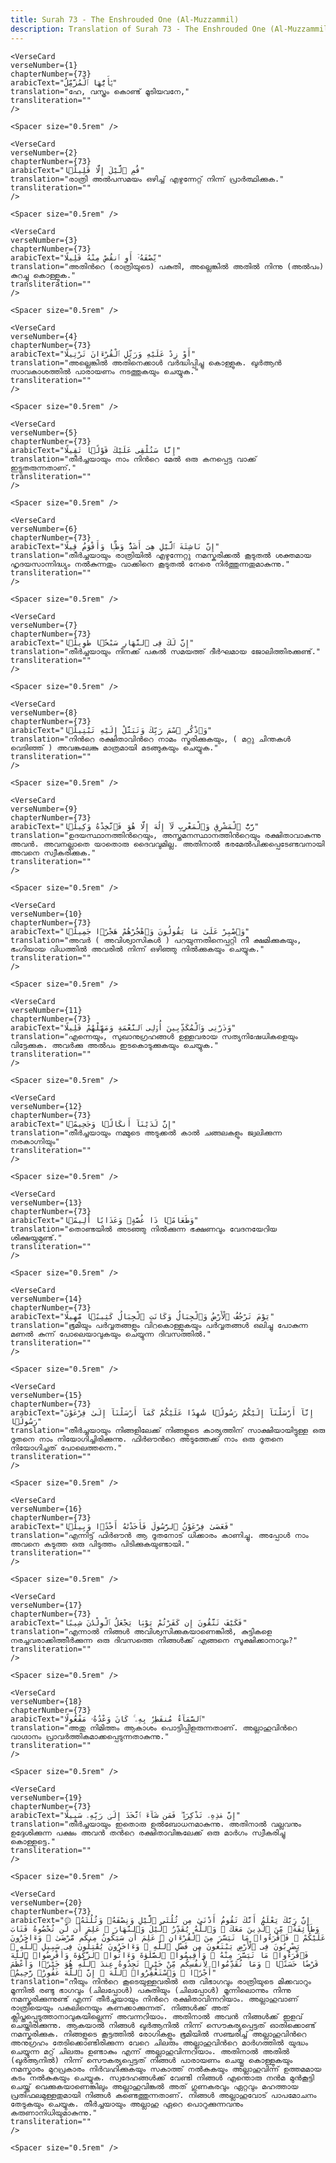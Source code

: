 ```yaml
---
title: Surah 73 - The Enshrouded One (Al-Muzzammil)  
description: Translation of Surah 73 - The Enshrouded One (Al-Muzzammil) in Malayalam
---
```







    <VerseCard 
    verseNumber={1}
    chapterNumber={73}
    arabicText="يَٰٓأَيُّهَا ٱلْمُزَّمِّلُ"
    translation="ഹേ, വസ്ത്രം കൊണ്ട്‌ മൂടിയവനേ,"
    transliteration=""
    />

    <Spacer size="0.5rem" />
                
    <VerseCard 
    verseNumber={2}
    chapterNumber={73}
    arabicText="قُمِ ٱلَّيْلَ إِلَّا قَلِيلًۭا"
    translation="രാത്രി അല്‍പസമയം ഒഴിച്ച്‌ എഴുന്നേറ്റ്‌ നിന്ന്‌ പ്രാര്‍ത്ഥിക്കുക."
    transliteration=""
    />

    <Spacer size="0.5rem" />
                
    <VerseCard 
    verseNumber={3}
    chapterNumber={73}
    arabicText="نِّصْفَهُۥٓ أَوِ ٱنقُصْ مِنْهُ قَلِيلًا"
    translation="അതിന്‍റെ (രാത്രിയുടെ) പകുതി, അല്ലെങ്കില്‍ അതില്‍ നിന്നു (അല്‍പം) കുറച്ചു കൊള്ളുക."
    transliteration=""
    />

    <Spacer size="0.5rem" />
                
    <VerseCard 
    verseNumber={4}
    chapterNumber={73}
    arabicText="أَوْ زِدْ عَلَيْهِ وَرَتِّلِ ٱلْقُرْءَانَ تَرْتِيلًا"
    translation="അല്ലെങ്കില്‍ അതിനെക്കാള്‍ വര്‍ദ്ധിപ്പിച്ചു കൊള്ളുക. ഖുര്‍ആന്‍ സാവകാശത്തില്‍ പാരായണം നടത്തുകയും ചെയ്യുക."
    transliteration=""
    />

    <Spacer size="0.5rem" />
                
    <VerseCard 
    verseNumber={5}
    chapterNumber={73}
    arabicText="إِنَّا سَنُلْقِى عَلَيْكَ قَوْلًۭا ثَقِيلًا"
    translation="തീര്‍ച്ചയായും നാം നിന്‍റെ മേല്‍ ഒരു കനപ്പെട്ട വാക്ക്‌ ഇട്ടുതരുന്നതാണ്‌."
    transliteration=""
    />

    <Spacer size="0.5rem" />
                
    <VerseCard 
    verseNumber={6}
    chapterNumber={73}
    arabicText="إِنَّ نَاشِئَةَ ٱلَّيْلِ هِىَ أَشَدُّ وَطْـًۭٔا وَأَقْوَمُ قِيلًا"
    translation="തീര്‍ച്ചയായും രാത്രിയില്‍ എഴുന്നേറ്റു നമസ്കരിക്കല്‍ കൂടുതല്‍ ശക്തമായ ഹൃദയസാന്നിദ്ധ്യം നല്‍കുന്നതും വാക്കിനെ കൂടുതല്‍ നേരെ നിര്‍ത്തുന്നതുമാകുന്നു."
    transliteration=""
    />

    <Spacer size="0.5rem" />
                
    <VerseCard 
    verseNumber={7}
    chapterNumber={73}
    arabicText="إِنَّ لَكَ فِى ٱلنَّهَارِ سَبْحًۭا طَوِيلًۭا"
    translation="തീര്‍ച്ചയായും നിനക്ക്‌ പകല്‍ സമയത്ത്‌ ദീര്‍ഘമായ ജോലിത്തിരക്കുണ്ട്‌."
    transliteration=""
    />

    <Spacer size="0.5rem" />
                
    <VerseCard 
    verseNumber={8}
    chapterNumber={73}
    arabicText="وَٱذْكُرِ ٱسْمَ رَبِّكَ وَتَبَتَّلْ إِلَيْهِ تَبْتِيلًۭا"
    translation="നിന്‍റെ രക്ഷിതാവിന്‍റെ നാമം സ്മരിക്കുകയും, ( മറ്റു ചിന്തകള്‍ വെടിഞ്ഞ്‌ ) അവങ്കലേങ്കു മാത്രമായി മടങ്ങുകയും ചെയ്യുക."
    transliteration=""
    />

    <Spacer size="0.5rem" />
                
    <VerseCard 
    verseNumber={9}
    chapterNumber={73}
    arabicText="رَّبُّ ٱلْمَشْرِقِ وَٱلْمَغْرِبِ لَآ إِلَٰهَ إِلَّا هُوَ فَٱتَّخِذْهُ وَكِيلًۭا"
    translation="ഉദയസ്ഥാനത്തിന്‍റെയും, അസ്തമനസ്ഥാനത്തിന്‍റെയും രക്ഷിതാവാകുന്നു അവന്‍. അവനല്ലാതെ യാതൊരു ദൈവവുമില്ല. അതിനാല്‍ ഭരമേല്‍പിക്കപ്പെടേണ്ടവനായി അവനെ സ്വീകരിക്കുക."
    transliteration=""
    />

    <Spacer size="0.5rem" />
                
    <VerseCard 
    verseNumber={10}
    chapterNumber={73}
    arabicText="وَٱصْبِرْ عَلَىٰ مَا يَقُولُونَ وَٱهْجُرْهُمْ هَجْرًۭا جَمِيلًۭا"
    translation="അവര്‍ ( അവിശ്വാസികള്‍ ) പറയുന്നതിനെപ്പറ്റി നീ ക്ഷമിക്കുകയും, ഭംഗിയായ വിധത്തില്‍ അവരില്‍ നിന്ന്‌ ഒഴിഞ്ഞു നില്‍ക്കുകയും ചെയ്യുക."
    transliteration=""
    />

    <Spacer size="0.5rem" />
                
    <VerseCard 
    verseNumber={11}
    chapterNumber={73}
    arabicText="وَذَرْنِى وَٱلْمُكَذِّبِينَ أُو۟لِى ٱلنَّعْمَةِ وَمَهِّلْهُمْ قَلِيلًا"
    translation="എന്നെയും, സുഖാനുഗ്രഹങ്ങള്‍ ഉള്ളവരായ സത്യനിഷേധികളെയും വിട്ടേക്കുക. അവര്‍ക്കു അല്‍പം ഇടകൊടുക്കുകയും ചെയ്യുക."
    transliteration=""
    />

    <Spacer size="0.5rem" />
                
    <VerseCard 
    verseNumber={12}
    chapterNumber={73}
    arabicText="إِنَّ لَدَيْنَآ أَنكَالًۭا وَجَحِيمًۭا"
    translation="തീര്‍ച്ചയായും നമ്മുടെ അടുക്കല്‍ കാല്‍ ചങ്ങലകളും ജ്വലിക്കുന്ന നരകാഗ്നിയും"
    transliteration=""
    />

    <Spacer size="0.5rem" />
                
    <VerseCard 
    verseNumber={13}
    chapterNumber={73}
    arabicText="وَطَعَامًۭا ذَا غُصَّةٍۢ وَعَذَابًا أَلِيمًۭا"
    translation="തൊണ്ടയില്‍ അടഞ്ഞു നില്‍ക്കുന്ന ഭക്ഷണവും വേദനയേറിയ ശിക്ഷയുമുണ്ട്‌."
    transliteration=""
    />

    <Spacer size="0.5rem" />
                
    <VerseCard 
    verseNumber={14}
    chapterNumber={73}
    arabicText="يَوْمَ تَرْجُفُ ٱلْأَرْضُ وَٱلْجِبَالُ وَكَانَتِ ٱلْجِبَالُ كَثِيبًۭا مَّهِيلًا"
    translation="ഭൂമിയും പര്‍വ്വതങ്ങളും വിറകൊള്ളുകയും പര്‍വ്വതങ്ങള്‍ ഒലിച്ചു പോകുന്ന മണല്‍ കുന്ന്‌ പോലെയാവുകയും ചെയ്യുന്ന ദിവസത്തില്‍."
    transliteration=""
    />

    <Spacer size="0.5rem" />
                
    <VerseCard 
    verseNumber={15}
    chapterNumber={73}
    arabicText="إِنَّآ أَرْسَلْنَآ إِلَيْكُمْ رَسُولًۭا شَٰهِدًا عَلَيْكُمْ كَمَآ أَرْسَلْنَآ إِلَىٰ فِرْعَوْنَ رَسُولًۭا"
    translation="തീര്‍ച്ചയായും നിങ്ങളിലേക്ക്‌ നിങ്ങളുടെ കാര്യത്തിന്‌ സാക്ഷിയായിട്ടുള്ള ഒരു ദൂതനെ നാം നിയോഗിച്ചിരിക്കുന്നു. ഫിര്‍ഔന്‍റെ അടുത്തേക്ക്‌ നാം ഒരു ദൂതനെ നിയോഗിച്ചത്‌ പോലെത്തന്നെ."
    transliteration=""
    />

    <Spacer size="0.5rem" />
                
    <VerseCard 
    verseNumber={16}
    chapterNumber={73}
    arabicText="فَعَصَىٰ فِرْعَوْنُ ٱلرَّسُولَ فَأَخَذْنَٰهُ أَخْذًۭا وَبِيلًۭا"
    translation="എന്നിട്ട്‌ ഫിര്‍ഔന്‍ ആ ദൂതനോട്‌ ധിക്കാരം കാണിച്ചു. അപ്പോള്‍ നാം അവനെ കടുത്ത ഒരു പിടുത്തം പിടിക്കുകയുണ്ടായി."
    transliteration=""
    />

    <Spacer size="0.5rem" />
                
    <VerseCard 
    verseNumber={17}
    chapterNumber={73}
    arabicText="فَكَيْفَ تَتَّقُونَ إِن كَفَرْتُمْ يَوْمًۭا يَجْعَلُ ٱلْوِلْدَٰنَ شِيبًا"
    translation="എന്നാല്‍ നിങ്ങള്‍ അവിശ്വസിക്കുകയാണെങ്കില്‍, കുട്ടികളെ നരച്ചവരാക്കിത്തീര്‍ക്കുന്ന ഒരു ദിവസത്തെ നിങ്ങള്‍ക്ക്‌ എങ്ങനെ സൂക്ഷിക്കാനാവും?"
    transliteration=""
    />

    <Spacer size="0.5rem" />
                
    <VerseCard 
    verseNumber={18}
    chapterNumber={73}
    arabicText="ٱلسَّمَآءُ مُنفَطِرٌۢ بِهِۦ ۚ كَانَ وَعْدُهُۥ مَفْعُولًا"
    translation="അതു നിമിത്തം ആകാശം പൊട്ടിപ്പിളരുന്നതാണ്‌. അല്ലാഹുവിന്‍റെ വാഗ്ദാനം പ്രാവര്‍ത്തികമാക്കപ്പെടുന്നതാകുന്നു."
    transliteration=""
    />

    <Spacer size="0.5rem" />
                
    <VerseCard 
    verseNumber={19}
    chapterNumber={73}
    arabicText="إِنَّ هَٰذِهِۦ تَذْكِرَةٌۭ ۖ فَمَن شَآءَ ٱتَّخَذَ إِلَىٰ رَبِّهِۦ سَبِيلًا"
    translation="തീര്‍ച്ചയായും ഇതൊരു ഉല്‍ബോധനമാകുന്നു. അതിനാല്‍ വല്ലവനും ഉദ്ദേശിക്കുന്ന പക്ഷം അവന്‍ തന്‍റെ രക്ഷിതാവിങ്കലേക്ക്‌ ഒരു മാര്‍ഗം സ്വീകരിച്ചു കൊള്ളട്ടെ."
    transliteration=""
    />

    <Spacer size="0.5rem" />
                
    <VerseCard 
    verseNumber={20}
    chapterNumber={73}
    arabicText="۞ إِنَّ رَبَّكَ يَعْلَمُ أَنَّكَ تَقُومُ أَدْنَىٰ مِن ثُلُثَىِ ٱلَّيْلِ وَنِصْفَهُۥ وَثُلُثَهُۥ وَطَآئِفَةٌۭ مِّنَ ٱلَّذِينَ مَعَكَ ۚ وَٱللَّهُ يُقَدِّرُ ٱلَّيْلَ وَٱلنَّهَارَ ۚ عَلِمَ أَن لَّن تُحْصُوهُ فَتَابَ عَلَيْكُمْ ۖ فَٱقْرَءُوا۟ مَا تَيَسَّرَ مِنَ ٱلْقُرْءَانِ ۚ عَلِمَ أَن سَيَكُونُ مِنكُم مَّرْضَىٰ ۙ وَءَاخَرُونَ يَضْرِبُونَ فِى ٱلْأَرْضِ يَبْتَغُونَ مِن فَضْلِ ٱللَّهِ ۙ وَءَاخَرُونَ يُقَٰتِلُونَ فِى سَبِيلِ ٱللَّهِ ۖ فَٱقْرَءُوا۟ مَا تَيَسَّرَ مِنْهُ ۚ وَأَقِيمُوا۟ ٱلصَّلَوٰةَ وَءَاتُوا۟ ٱلزَّكَوٰةَ وَأَقْرِضُوا۟ ٱللَّهَ قَرْضًا حَسَنًۭا ۚ وَمَا تُقَدِّمُوا۟ لِأَنفُسِكُم مِّنْ خَيْرٍۢ تَجِدُوهُ عِندَ ٱللَّهِ هُوَ خَيْرًۭا وَأَعْظَمَ أَجْرًۭا ۚ وَٱسْتَغْفِرُوا۟ ٱللَّهَ ۖ إِنَّ ٱللَّهَ غَفُورٌۭ رَّحِيمٌۢ"
    translation="നീയും നിന്‍റെ കൂടെയുള്ളവരില്‍ ഒരു വിഭാഗവും രാത്രിയുടെ മിക്കവാറും മൂന്നില്‍ രണ്ടു ഭാഗവും (ചിലപ്പോള്‍) പകുതിയും (ചിലപ്പോള്‍) മൂന്നിലൊന്നും നിന്നു നമസ്കരിക്കുന്നുണ്ട്‌ എന്ന്‌ തീര്‍ച്ചയായും നിന്‍റെ രക്ഷിതാവിന്നറിയാം. അല്ലാഹുവാണ്‌ രാത്രിയെയും പകലിനെയും കണക്കാക്കുന്നത്‌. നിങ്ങള്‍ക്ക്‌ അത്‌ ക്ലിപ്തപ്പെടുത്താനാവുകയില്ലെന്ന്‌ അവന്നറിയാം. അതിനാല്‍ അവന്‍ നിങ്ങള്‍ക്ക്‌ ഇളവ്‌ ചെയ്തിരിക്കുന്നു. ആകയാല്‍ നിങ്ങള്‍ ഖുര്‍ആനില്‍ നിന്ന്‌ സൌകര്യപ്പെട്ടത്‌ ഓതിക്കൊണ്ട്‌ നമസ്കരിക്കുക. നിങ്ങളുടെ കൂട്ടത്തില്‍ രോഗികളും ഭൂമിയില്‍ സഞ്ചരിച്ച്‌ അല്ലാഹുവിന്‍റെ അനുഗ്രഹം തേടിക്കൊണ്ടിരിക്കുന്ന വേറെ ചിലരും അല്ലാഹുവിന്‍റെ മാര്‍ഗത്തില്‍ യുദ്ധം ചെയ്യുന്ന മറ്റ്‌ ചിലരും ഉണ്ടാകും എന്ന്‌ അല്ലാഹുവിന്നറിയാം. അതിനാല്‍ അതില്‍ (ഖുര്‍ആനില്‍) നിന്ന്‌ സൌകര്യപ്പെട്ടത്‌ നിങ്ങള്‍ പാരായണം ചെയ്തു കൊള്ളുകയും നമസ്കാരം മുറപ്രകാരം നിര്‍വഹിക്കുകയും സകാത്ത്‌ നല്‍കുകയും അല്ലാഹുവിന്ന്‌ ഉത്തമമായ കടം നല്‍കുകയും ചെയ്യുക. സ്വദേഹങ്ങള്‍ക്ക്‌ വേണ്ടി നിങ്ങള്‍ എന്തൊരു നന്‍മ മുന്‍കൂട്ടി ചെയ്ത്‌ വെക്കുകയാണെങ്കിലും അല്ലാഹുവിങ്കല്‍ അത്‌ ഗുണകരവും ഏറ്റവും മഹത്തായ പ്രതിഫലമുള്ളതുമായി നിങ്ങള്‍ കണ്ടെത്തുന്നതാണ്‌. നിങ്ങള്‍ അല്ലാഹുവോട്‌ പാപമോചനം തേടുകയും ചെയ്യുക. തീര്‍ച്ചയായും അല്ലാഹു ഏറെ പൊറുക്കുന്നവനും കരുണാനിധിയുമാകുന്നു."
    transliteration=""
    />

    <Spacer size="0.5rem" />
                